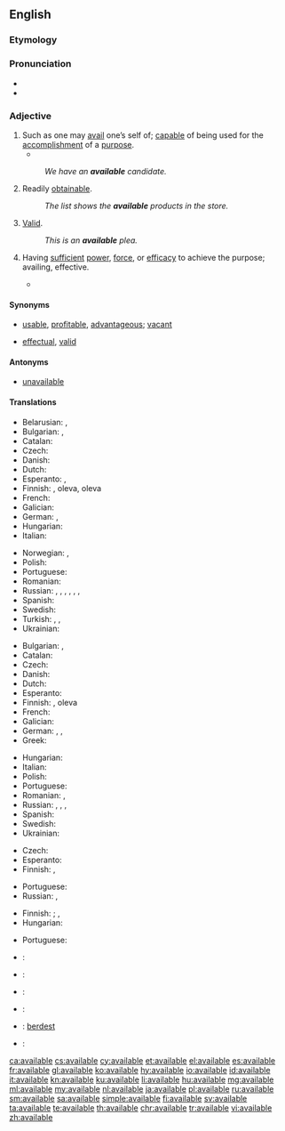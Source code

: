 ==English==

===Etymology===

{{suffix|avail|able}}

===Pronunciation===
* {{IPA|/əˈveɪləb(ə)l/}}
* {{audio|en-us-available.ogg|Audio (US)|lang=en}}

===Adjective===
{{en-adj}}

# Such as one may [[avail]] one’s self of; [[capable]] of being used for the [[accomplishment]] of a [[purpose]].
#* {{quote-book|year=1905|author=[[w:Emma Orczy|Baroness Emmuska Orczy]]
|title=[[w:The Case of Miss Elliott|The Affair at the Novelty Theatre]]
|chapter=2|url=http://openlibrary.org/works/OL8479084W
|passage=For this scene, a large number of supers are engaged, and in order to further swell the crowd, practically all the '''available''' stage hands have to ‘walk on’ dressed in various coloured dominoes, and all wearing masks.}}
#: ''We have an '''available''' candidate.''
# Readily [[obtainable]].
#: ''The list shows the '''available''' products in the store.''
# {{context|legal|lang=en}} [[valid|Valid]].
#: ''This is an '''available''' plea.''
# {{context|archaic|lang=en}} Having [[sufficient]] [[power]], [[force]], or [[efficacy]] to achieve the purpose; availing, effective.
#* {{quote-book|title=Proceedings - Institution of Mechanical Engineers|section=canal Boat Propulsion|author=Henry Banroft|passage=The different navigations she had to pass through for this purpose were such that only an independent method of propulsion would be available.|year=1897}}

====Synonyms====
* {{sense|such as can be availed of}} [[usable]], [[profitable]], [[advantageous]]; [[vacant]] {{qualifier|of a location}}
* {{sense|legally valid}} [[effectual]], [[valid]]

====Antonyms====
* {{sense|such as can be availed of}} [[unavailable]]

====Translations====
{{trans-top|capable of being used}}
* Belarusian: {{t|be|дасту́пны|m|sc=Cyrl}}, {{t|be|ная́ўны|sc=Cyrl}}
* Bulgarian: {{t+|bg|годен}}, {{t+|bg|полезен}}
* Catalan: {{t|ca|disponible}}
* Czech: {{t|cs|k dispozici}}
* Danish: {{t+|da|tilgængelig}}
* Dutch: {{t+|nl|beschikbaar}}
* Esperanto: {{t+|eo|preta}}, {{t|eo|uzebla}}
* Finnish: {{t|fi|käytettävissä}} {{t+|fi|oleva}}, {{t|fi|saatavilla}} oleva, {{t|fi|käsillä}} oleva
* French: {{t+|fr|disponible}}
* Galician: {{t+|gl|dispoñible}}
* German: {{t+|de|verfügbar}}, {{t+|de|disponibel}}
* Hungarian: {{t|hu|rendelkezésre álló}}
* Italian: {{t+|it|disponibile}}
{{trans-mid}}
* Norwegian: {{t|no|tilgjengelig}}, {{t|no|tilgjengelige|p}}
* Polish: {{t+|pl|wolny|m}}
* Portuguese: {{t+|pt|disponível}}
* Romanian: {{t+|ro|disponibil}}
* Russian: {{t+|ru|доступный|tr=dostúpnyj|sc=Cyrl}}, {{t+|ru|наличный|tr=nalíčnyj|sc=Cyrl}}, {{t+|ru|распоряжение|tr=iméjuščijsja v rasporjažénii|alt=(имеющийся) в распоряжении|sc=Cyrl}}, {{t+|ru|наличие|tr=iméjuščijsja v nalíčii|alt=(имеющийся) в наличии|sc=Cyrl}}, {{t+|ru|подходящий|tr=podxodjáščij|sc=Cyrl}}, {{t+|ru|годный|tr=gódnyj|sc=Cyrl}}, {{t+|ru|пригодный|tr=prigódnyj|sc=Cyrl}}
* Spanish: {{t+|es|disponible}}
* Swedish: {{t+|sv|tillgänglig}}
* Turkish: {{t+|tr|var}}, {{t+|tr|mevcut}}, {{t|tr|kullanıma hazır}}
* Ukrainian: {{t|uk|доступний|tr=dostúpnyj|sc=Cyrl}}
{{trans-bottom}}

{{trans-top|readily obtainable}}
* Bulgarian: {{t+|bg|наличен}}, {{t+|bg|разполагаем}}
* Catalan: {{t|ca|disponible}}
* Czech: {{t|cs|dostupný|m}}
* Danish: {{t+|da|tilgængelig}}
* Dutch: {{t+|nl|beschikbaar}}
* Esperanto: {{t|eo|havebla}}
* Finnish: {{t|fi|saatavilla}} {{t+|fi|oleva}}, {{t|fi|saatavissa}} oleva
* French: {{t+|fr|disponible}}
* Galician: {{t+|gl|dispoñible}}
* German: {{t+|de|verfügbar}}, {{t+|de|disponibel}}, {{t+|de|erhältlich}}
* Greek: {{t+|el|διαθέσιμος|f|tr=diathésimos}}
{{trans-mid}}
* Hungarian: {{t+|hu|kapható}}
* Italian: {{t+|it|disponibile}}
* Polish: {{t+|pl|dostępny|m}}
* Portuguese: {{t+|pt|disponível}}
* Romanian: {{t+|ro|disponibil}}, {{t|ro|procurabil}}
* Russian: {{t+|ru|доступный|m|tr=dostúpnyj}}, {{t+|ru|наличный|tr=nalíčnyj|sc=Cyrl}}, {{t+|ru|распоряжение|tr=iméjuščijsja v rasporjažénii|alt=(имеющийся) в распоряжении|sc=Cyrl}}, {{t+|ru|наличие|tr=iméjuščijsja v nalíčii|alt=(имеющийся) в наличии|sc=Cyrl}}
* Spanish: {{t+|es|disponible}}
* Swedish: {{t+|sv|tillgänglig}}
* Ukrainian: {{t|uk|доступний|tr=dostúpnyj|sc=Cyrl}}
{{trans-bottom}}

{{trans-top|law: valid}}
* Czech: {{t|cs|platný}}
* Esperanto: {{t|eo|valida}}
* Finnish: {{t|fi|lainvoimainen}}, {{t+|fi|validi}}
{{trans-mid}}
* Portuguese: {{t+|pt|válido|m}}
* Russian: {{t+|ru|действи́тельный|tr=dejstvítel’nyj|sc=Cyrl}}, {{t+|ru|правомо́чный|tr=pravomóčnyj|sc=Cyrl}}
{{trans-bottom}}

{{trans-top|having sufficient power or efficacy}}
* Finnish: {{t+|fi|kelvollinen}}; {{gloss|to be valid}} {{t|fi|tulla kysymykseen}}, {{t+|fi|kelvata}}
* Hungarian: {{t+|hu|érvényes}}
{{trans-mid}}
* Portuguese: {{t+|pt|válido}}
{{trans-bottom}}

{{checktrans-top}}
* {{ttbc|bg}}: {{t+|bg|валиден}}
* {{ttbc|de}}: {{t+|de|gültig}}
* {{ttbc|it}}: {{t+|it|valido}}
{{trans-mid}}
* {{ttbc|ko}}: {{t|ko|유효한|tr=yuhyohan|sc=Kore}}
* {{ttbc|ku}}: [[berdest]]
* {{ttbc|ro}}: {{t+|ro|valid}}
{{trans-bottom}}

[[ca:available]]
[[cs:available]]
[[cy:available]]
[[et:available]]
[[el:available]]
[[es:available]]
[[fr:available]]
[[gl:available]]
[[ko:available]]
[[hy:available]]
[[io:available]]
[[id:available]]
[[it:available]]
[[kn:available]]
[[ku:available]]
[[li:available]]
[[hu:available]]
[[mg:available]]
[[ml:available]]
[[my:available]]
[[nl:available]]
[[ja:available]]
[[pl:available]]
[[ru:available]]
[[sm:available]]
[[sa:available]]
[[simple:available]]
[[fi:available]]
[[sv:available]]
[[ta:available]]
[[te:available]]
[[th:available]]
[[chr:available]]
[[tr:available]]
[[vi:available]]
[[zh:available]]